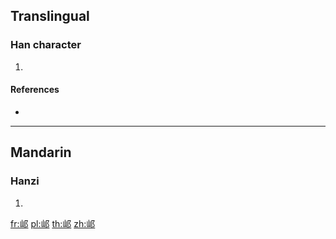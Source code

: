 {{character info/new}}
==Translingual==

===Han character===
{{Han char|rn=163|rad=邑|as=03|sn=6|four=|canj=UNL}}

# {{defn|Han|sort=邑03}}

====References====
* {{Han ref|kx=1268.070|dkj=39278|hdz=63755.070|uh=9096|ud=37014}}

----

==Mandarin==

===Hanzi===
{{cmn-hanzi|pin=[[káng]] ([[kang2]]), [[shān]] ([[shan1]])|wg=k'ang<sup>2</sup>, shan<sup>1</sup>}}

# {{defn|lang=cmn|sort=邑03}}

[[fr:邖]]
[[pl:邖]]
[[th:邖]]
[[zh:邖]]